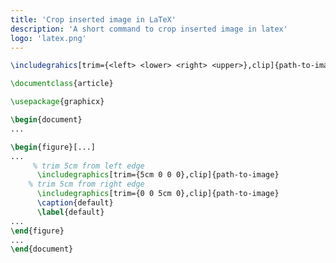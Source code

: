 ```yaml
---
title: 'Crop inserted image in LaTeX'
description: 'A short command to crop inserted image in latex'
logo: 'latex.png'
---
```


```latex
\includegrahics[trim={<left> <lower> <right> <upper>},clip]{path-to-image}
```

```latex:example.tex
\documentclass{article}

\usepackage{graphicx}

\begin{document}
...

\begin{figure}[...]
...
     % trim 5cm from left edge
      \includegraphics[trim={5cm 0 0 0},clip]{path-to-image}
    % trim 5cm from right edge
      \includegraphics[trim={0 0 5cm 0},clip]{path-to-image}
      \caption{default}
      \label{default}
...
\end{figure}
...
\end{document}
```


